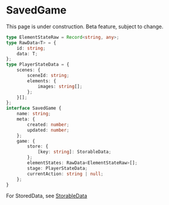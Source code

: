
# SavedGame

<Callout type="warning" emoji="⚠️">
    This page is under construction.
</Callout>

<Callout type="warning" emoji="⚠️">
    Beta feature, subject to change.
</Callout>

```typescript
type ElementStateRaw = Record<string, any>;
type RawData<T> = {
    id: string;
    data: T;
};
type PlayerStateData = {
    scenes: {
        sceneId: string;
        elements: {
            images: string[];
        };
    }[];
};
interface SavedGame {
    name: string;
    meta: {
        created: number;
        updated: number;
    };
    game: {
        store: {
            [key: string]: StorableData;
        };
        elementStates: RawData<ElementStateRaw>[];
        stage: PlayerStateData;
        currentAction: string | null;
    };
}
```

For StoredData, see [StorableData](./StorableData)



